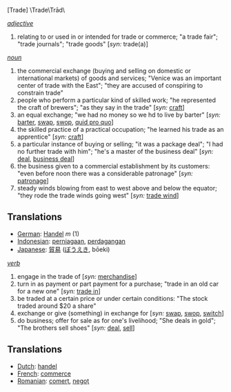 [Trade] \Trade\Trād\

''[[adjective]]''
# relating to or used in or intended for trade or commerce; "a trade fair"; "trade journals"; "trade goods" [''syn:'' trade(a)]

''[[noun]]''     
# the commercial exchange (buying and selling on domestic or international markets) of goods and services; "Venice was an important center of trade with the East"; "they are accused of conspiring to constrain trade"
# people who perform a particular kind of skilled work; "he represented the craft of brewers"; "as they say in the trade" [''syn:'' [[craft]]]
# an equal exchange; "we had no money so we hd to live by barter" [''syn:'' [[barter]], [[swap]], [[swop]], [[quid pro quo]]]
# the skilled practice of a practical occupation; "he learned his trade as an apprentice" [''syn:'' [[craft]]]
# a particular instance of buying or selling; "it was a package deal"; "I had no further trade with him"; "he's a master of the business deal" [''syn:'' [[deal]], [[business deal]]]
# the business given to a commercial establishment by its customers: "even before noon there was a considerable patronage" [''syn:'' [[patronage]]]
# steady winds blowing from east to west above and below the equator; "they rode the trade winds going west" [''syn:'' [[trade wind]]]

==Translations==
*[[German]]: [[Handel]] ''m'' (1)
*[[Indonesian]]: [[niaga|perniagaan]], [[dagang|perdagangan]]
*[[Japanese]]: [[貿易]] ([[ぼうえき]], bōeki)

''[[verb]]''
# engage in the trade of [''syn:'' [[merchandise]]]
# turn in as payment or part payment for a purchase; "trade in an old car for a new one" [''syn:'' [[trade in]]]
# be traded at a certain price or under certain conditions: "The stock traded around $20 a share"
# exchange or give (something) in exchange for [''syn:'' [[swap]], [[swop]], [[switch]]]
# do business; offer for sale as for one's livelihood; "She deals in gold"; "The brothers sell shoes" [''syn:'' [[deal]], [[sell]]]

==Translations==
*[[Dutch]]: [[handel]]
*[[French]]: [[commerce]]
*[[Romanian]]: [[comerţ]], [[negoţ]]